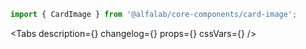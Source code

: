 


<Meta
    title='Компоненты/CardImage'
    component={CardImage}
/>


<!-- Canvas -->

<Story name='CardImage'>
    <CardImage
        cardId={text('cardId', 'EG')}
        layers={text('layers', 'BACKGROUND,CARD_NUMBER,CARD_HOLDER,PAY_PASS,CHIP,LOGO,PAYMENT_SYSTEM,RESERVED_1,RESERVED_2,VALID_DATE')}
        width={number('width', 280)}
        rounded={boolean('rounded', false)}
        baseUrl={text('baseUrl', 'https://online.alfabank.ru/cards-images/cards/')}
    />
</Story>


<!-- Docs -->

<ComponentHeader
    name='CardImage'
    version={version}
    package='@alfalab/core-components/card-image'
    stage={1}
/>

```jsx
import { CardImage } from '@alfalab/core-components/card-image';
```

<Tabs
    description={<Description />}
    changelog={<Changelog />}
    props={<Props of={CardImageTS} />}
    cssVars={<CssVars css={styles} />}
/>
